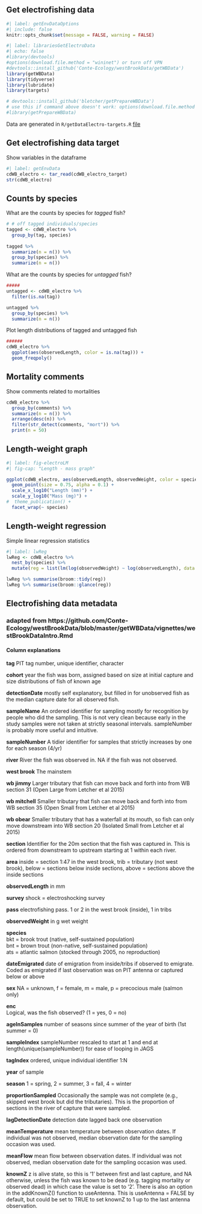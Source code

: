 ## Get electrofishing data

```r
#| label: getEnvDataOptions
#| include: false
knitr::opts_chunk$set(message = FALSE, warning = FALSE)
```

```r
#| label: librariesGetElectroData
#| echo: false
#library(devtools)
#options(download.file.method = "wininet") or turn off VPN
#devtools::install_github('Conte-Ecology/westBrookData/getWBData')
library(getWBData)
library(tidyverse)
library(lubridate)
library(targets)

# devtools::install_github('bletcher/getPrepareWBData')
# use this if command above doesn't work: options(download.file.method = "wininet")
#library(getPrepareWBData)
```

Data are generated in `R/getDataElectro-targets.R` [file](https://github.com/bletcher/wbBook_quarto_targets/blob/main/R/getDataElectro_targets.R)  


## Get electrofishing data target  
Show variables in the dataframe
```r
#| label: getEnvData
cdWB_electro <- tar_read(cdWB_electro_target)
str(cdWB_electro)
```

## Counts by species  
What are the counts by species for *tagged* fish?
```r
# # off tagged individuals/species
tagged <- cdWB_electro %>%
  group_by(tag, species)
 
tagged %>%
  summarize(n = n()) %>%
  group_by(species) %>%
  summarize(n = n())
```

What are the counts by species for *untagged* fish?
```r
#####
untagged <- cdWB_electro %>%
  filter(is.na(tag))

untagged %>%
  group_by(species) %>%
  summarize(n = n())
```

Plot length distributions of tagged and untagged fish
```r
######
cdWB_electro %>%
  ggplot(aes(observedLength, color = is.na(tag))) +
  geom_freqpoly() 
```
## Mortality comments
Show comments related to mortalities
```r
cdWB_electro %>%
  group_by(comments) %>%
  summarize(n = n()) %>%
  arrange(desc(n)) %>%
  filter(str_detect(comments, "mort")) %>%
  print(n = 50)
```


## Length-weight graph

```r
#| label: fig-electroLM
#| fig-cap: "Length - mass graph"

ggplot(cdWB_electro, aes(observedLength, observedWeight, color = species)) +
  geom_point(size = 0.75, alpha = 0.1) +
  scale_x_log10("Length (mm)") +
  scale_y_log10("Mass (mg)") +
#  theme_publication() +
  facet_wrap(~ species)


```

## Length-weight regression
Simple linear regression statistics
```r
#| label: lwReg
lwReg <- cdWB_electro %>%
  nest_by(species) %>%
  mutate(reg = list(lm(log(observedWeight) ~ log(observedLength), data = data)))

lwReg %>% summarise(broom::tidy(reg))  
lwReg %>% summarise(broom::glance(reg))
```


## Electrofishing data metadata
### adapted from https://github.com/Conte-Ecology/westBrookData/blob/master/getWBData/vignettes/westBrookDataIntro.Rmd

#### Column explanations
__tag__ PIT tag number, unique identifier, character

__cohort__ year the fish was born, assigned based on size at initial capture and size distributions of fish of known age

__detectionDate__ mostly self explanatory, but filled in for unobserved fish as the median capture date for all observed fish.

__sampleName__ An ordered identifier for sampling mostly for recognition by people who did the sampling. This is not very clean because early in the study samples were not taken at strictly seasonal intervals. sampleNumber is probably more useful and intuitive.

__sampleNumber__ A tidier identifier for samples that strictly increases by one for each season (4/yr)

__river__ River the fish was observed in. NA if the fish was not observed.

  __west brook__ The mainstem

  __wb jimmy__ Larger tributary that fish can move back and forth into from WB section 31 (Open Large from Letcher et al 2015)

  __wb mitchell__ Smaller tributary that fish can move back and forth into from WB section 35 (Open Small from Letcher et al 2015)

  __wb obear__ Smaller tributary that has a waterfall at its mouth, so fish can only move downstream into WB section 20 (Isolated Small from Letcher et al 2015)

__section__ Identifier for the 20m section that the fish was captured in. This is ordered from downstream to upstream starting at 1 within each river. 

__area__ inside = section 1:47 in the west brook, trib = tributary (not west brook), below = sections below inside sections, above = sections above the inside sections

__observedLength__ in mm

__survey__ shock = electroshocking survey

__pass__ electrofishing pass. 1 or 2 in the west brook (inside), 1 in tribs

__observedWeight__ in g wet weight

__species__  
bkt = brook trout (native, self-sustained population)  
bnt = brown trout (non-native, self-sustained population)  
ats = atlantic salmon (stocked through 2005, no reproduction)  

__dateEmigrated__ date of emigration from inside/tribs if observed to emigrate. Coded as emigrated if last observation was on PIT antenna or captured below or above 

__sex__ NA = unknown, f = female, m = male, p = precocious male (salmon only)

__enc__  
Logical, was the fish observed? (1 = yes, 0 = no)

__ageInSamples__ number of seasons since summer of the year of birth (1st summer = 0)

__sampleIndex__ sampleNumber rescaled to start at 1 and end at length(unique(sampleNumber)) for ease of looping in JAGS

__tagIndex__ ordered, unique individual identifier 1:N

__year__ of sample

__season__ 1 = spring, 2 = summer, 3 = fall, 4 = winter

__proportionSampled__ Occasionally the sample was not complete (e.g., skipped west brook but did the tributaries). This is the proportion of sections in the river of capture that were sampled.

__lagDetectionDate__ detection date lagged back one observation

__meanTemperature__ mean temperature between observation dates. If individual was not observed, median observation date for the sampling occasion was used.

__meanFlow__ mean flow between observation dates. If individual was not observed, median observation date for the sampling occasion was used.

__knownZ__ z is alive state, so this is '1' between first and last capture, and NA otherwise, unless the fish was known to be dead (e.g. tagging mortality or observed dead) in which case the value is set to '2'. There is also an option in the addKnownZ() function to useAntenna. This is useAntenna = FALSE by default, but could be set to TRUE to set knownZ to 1 up to the last antenna observation.



